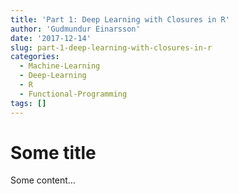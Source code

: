 ```yaml
---
title: 'Part 1: Deep Learning with Closures in R'
author: 'Gudmundur Einarsson'
date: '2017-12-14'
slug: part-1-deep-learning-with-closures-in-r
categories:
  - Machine-Learning
  - Deep-Learning
  - R
  - Functional-Programming
tags: []
---
```


# Some title

Some content...